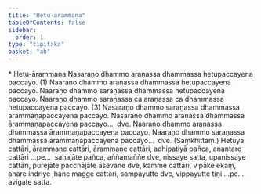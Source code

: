```yaml
---
title: "Hetu-ārammaṇa"
tableOfContents: false
sidebar:
  order: 1
type: "tipitaka"
basket: "ab"
---
```



<DynamicBreadcrumb />

<Paragraph type="center">
* Hetu-ārammaṇa
</Paragraph>

<Division number="57">

<Paragraph number="160">
Nasaraṇo dhammo araṇassa dhammassa hetupaccayena paccayo. (1)
</Paragraph>

<Paragraph number="161">
Naaraṇo dhammo araṇassa dhammassa hetupaccayena paccayo. Naaraṇo dhammo saraṇassa dhammassa hetupaccayena paccayo. Naaraṇo dhammo saraṇassa ca araṇassa ca dhammassa hetupaccayena paccayo. (3)
</Paragraph>

</Division>
<Division number="58">

<Paragraph number="162">
Nasaraṇo dhammo saraṇassa dhammassa ārammaṇapaccayena paccayo. Nasaraṇo dhammo araṇassa dhammassa ārammaṇapaccayena paccayo…  dve.
</Paragraph>

<Paragraph number="163">
Naaraṇo dhammo araṇassa dhammassa ārammaṇapaccayena paccayo. Naaraṇo dhammo saraṇassa dhammassa ārammaṇapaccayena paccayo…  dve. (Saṃkhittaṃ.)
</Paragraph>

</Division>
<Division number="59">

<Paragraph number="164">
Hetuyā cattāri, ārammaṇe cattāri, ārammaṇe cattāri, adhipatiyā pañca, anantare cattāri …pe…  sahajāte pañca, aññamaññe dve, nissaye satta, upanissaye cattāri, purejāte pacchājāte āsevane dve, kamme cattāri, vipāke ekaṃ, āhāre indriye jhāne magge cattāri, sampayutte dve, vippayutte tīṇi …pe…  avigate satta.
</Paragraph>
</Division>